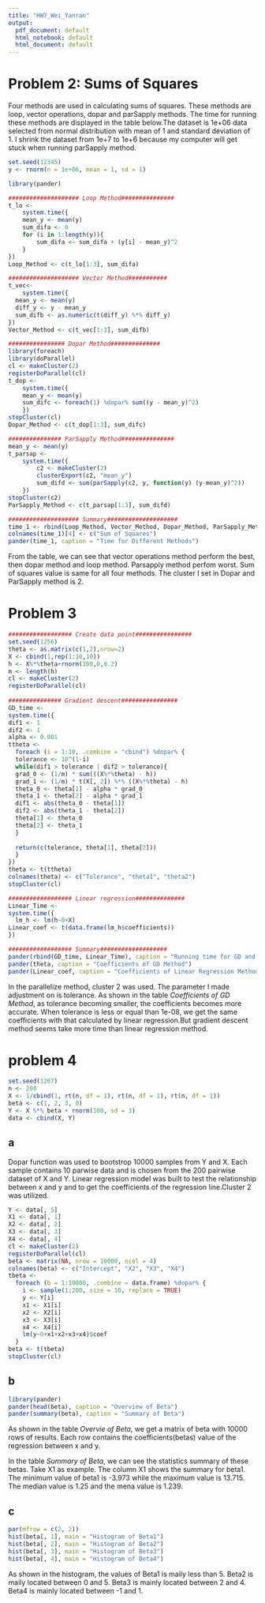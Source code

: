 ```yaml
---
title: "HW7_Wei_Yanran"
output:
  pdf_document: default
  html_notebook: default
  html_document: default
---
```


# Problem 2: Sums of Squares

Four methods are used in calculating sums of squares. These methods are loop, vector operations, dopar and parSapply methods. The time for running these methods are displayed in the table below.The dataset is 1e+06 data selected from normal distribution with mean of 1 and standard deviation of 1. I shrink the dataset from 1e+7 to 1e+6 because my computer will get stuck when running parSapply method.

```r
set.seed(12345)
y <- rnorm(n = 1e+06, mean = 1, sd = 1)
```


```r
library(pander)

#################### Loop Method###############
t_lo <-
    system.time({
    mean_y <- mean(y)
    sum_difa <- 0
    for (i in 1:length(y)){
        sum_difa <- sum_difa + (y[i] - mean_y)^2
    }
})
Loop_Method <- c(t_lo[1:3], sum_difa)

#################### Vector Method###########
t_vec<-
    system.time({
  mean_y <- mean(y)
  diff_y <- y - mean_y
  sum_difb <- as.numeric(t(diff_y) %*% diff_y)
})
Vector_Method <- c(t_vec[1:3], sum_difb)

################ Dopar Method##############
library(foreach)
library(doParallel)
cl <- makeCluster(2)
registerDoParallel(cl)
t_dop <- 
    system.time({
    mean_y <- mean(y)
    sum_difc <- foreach(1) %dopar% sum((y - mean_y)^2)
    })
stopCluster(cl)
Dopar_Method <- c(t_dop[1:3], sum_difc)

############### ParSapply Method###############
mean_y <- mean(y)
t_parsap <- 
    system.time({
        c2 <- makeCluster(2)
        clusterExport(c2, "mean_y")
        sum_difd <- sum(parSapply(c2, y, function(y) (y-mean_y)^2))
    })
stopCluster(c2)
ParSapply_Method <- c(t_parsap[1:3], sum_difd)

#################### Summary####################
time_1 <- rbind(Loop_Method, Vector_Method, Dopar_Method, ParSapply_Method)
colnames(time_1)[4] <- c("Sum of Squares")
pander(time_1, caption = "Time for Different Methods")
```

From the table, we can see that vector operations method perform the best, then dopar method and loop method. Parsapply method perfom worst. Sum of squares value is same for all four methods. The cluster I set in Dopar and ParSapply method is 2.

# Problem 3

```r

################## Create data point################
set.seed(1256)
theta <- as.matrix(c(1,2),nrow=2)
X <- cbind(1,rep(1:10,10))
h <- X%*%theta+rnorm(100,0,0.2)
m <- length(h)
cl <- makeCluster(2)
registerDoParallel(cl)
    
############### Gradient descent################
GD_time <- 
system.time({
dif1 <- 1
dif2 <- 1
alpha <- 0.001
ttheta <- 
  foreach (i = 1:10, .combine = "cbind") %dopar% {
  tolerance <- 10^(1-i)
  while(dif1 > tolerance | dif2 > tolerance){
  grad_0 <- (1/m) * sum(((X%*%theta) - h))
  grad_1 <- (1/m) * t(X[, 2]) %*% ((X%*%theta) - h)
  theta_0 <- theta[1] - alpha * grad_0
  theta_1 <- theta[2] - alpha * grad_1
  dif1 <- abs(theta_0 - theta[1])
  dif2 <- abs(theta_1 - theta[2])
  theta[1] <- theta_0
  theta[2] <- theta_1
  } 
  
  return(c(tolerance, theta[1], theta[2]))
  }
})
theta <- t(ttheta)
colnames(theta) <- c("Tolerance", "theta1", "theta2")
stopCluster(cl)

################## Linear regression##############
Linear_Time <- 
system.time({
  lm_h <- lm(h~0+X)
Linear_coef <- t(data.frame(lm_h$coefficients))
})

################## Summary###################
pander(rbind(GD_time, Linear_Time), caption = "Running time for GD and Linear Methods")
pander(theta, caption = "Coefficients of GD Method")
pander(Linear_coef, caption = "Coefficients of Linear Regression Methods")
```

In the parallelize method, cluster 2 was used. The parameter I made adjustment on is tolerance. As shown in the table *Coefficients of GD Method*, as tolerance becoming smaller, the coefficients becomes more accurate. When tolerance is less or equal than 1e-08, we get the same coefficients with that calculated by linear regression.But gradient descent method seems take more time than linear regression method.

# problem 4

```r
set.seed(1267)
n <- 200
X <- 1/cbind(1, rt(n, df = 1), rt(n, df = 1), rt(n, df = 1))
beta <- c(1, 2, 3, 0)
Y <- X %*% beta + rnorm(100, sd = 3)
data <- cbind(X, Y)
```

## a

Dopar function was used to bootstrop 10000 samples from Y and X. Each sample contains 10 parwise data and is chosen from the 200 pairwise dataset of X and Y. Linear regression model was built to test the relationship between x and y and to get the coefficients of the regression line.Cluster 2 was utilized.

```r
Y <- data[, 5]  
X1 <- data[, 1]
X2 <- data[, 2]
X3 <- data[, 3]
X4 <- data[, 4]
cl <- makeCluster(2)
registerDoParallel(cl)
beta <- matrix(NA, nrow = 10000, ncol = 4)
colnames(beta) <- c("Intercept", "X2", "X3", "X4")
tbeta <-
  foreach (b = 1:10000, .combine = data.frame) %dopar% {  
    i <- sample(1:200, size = 10, replace = TRUE)  
    y <- Y[i]  
    x1 <- X1[i]  
    x2 <- X2[i]  
    x3 <- X3[i]  
    x4 <- X4[i]  
    lm(y~0+x1+x2+x3+x4)$coef 
  }  
beta <- t(tbeta)
stopCluster(cl)
```

## b

```r
library(pander)
pander(head(beta), caption = "Overview of Beta")
pander(summary(beta), caption = "Summary of Beta")
```

As shown in the table *Overvie of Beta*, we get a matrix of beta with 10000 rows of results. Each row contains the coefficients(betas) value of the regression between x and y.

In the table *Summary of Beta*, we can see the statistics summary of these betas. Take X1 as example. The column X1 shows the summary for beta1. The minimum value of beta1 is -3.973 while the maximum value is 13.715. The median value is 1.25 and the mena value is 1.239.

## c

```r
par(mfrow = c(2, 2))
hist(beta[, 1], main = "Histogram of Beta1")
hist(beta[, 2], main = "Histogram of Beta2")
hist(beta[, 3], main = "Histogram of Beta3")
hist(beta[, 4], main = "Histogram of Beta4")
```

As shown in the histogram, the values of Beta1 is maily less than 5. Beta2 is maily located between 0 and 5. Beta3 is mainly located between 2 and 4. Beta4 is mainly located between -1 and 1.

\
\
```r
```
